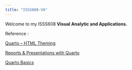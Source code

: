 ```yaml
---
title: "ISSS608-VA"
---
```


Welcome to my ISSS608 **Visual Analytic and Applications.**

Reference :

[Quarto – HTML Theming](https://quarto.org/docs/output-formats/html-themes.html)

[Reports & Presentations with Quarto](https://thomasmock.quarto.pub/reports-presentations/#/title-slide)

[Quarto Basics](https://quarto.org/docs/authoring/markdown-basics.html)
